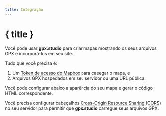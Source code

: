 ```yaml
---
title: Integração
---
```


<script>
</script>

# { title }

Você pode usar **gpx.studio** para criar mapas mostrando os seus arquivos GPX e incorporá-los em seu site.

Tudo que você precisa é:

1. Um <a href="https://account.mapbox.com/auth/signup" target="_blank">Token de acesso do Mapbox</a> para caeegar o mapa, e
2. Arquivos GPX hospedados em seu servidor ou uma URL pública.

Você pode configurar abaixo a aparência do seu mapa e gerar o código HTML correspondente.

<DocsNote type="warning">

Você precisa configurar cabeçalhos <a href="https://developer.mozilla.org/en-US/docs/Web/HTTP/CORS" target="_blank">Cross-Origin Resource Sharing (CORS)</a> no seu servidor para permitir que <b>gpx.studio</b> carregue seus arquivos GPX.

</DocsNote>

<EmbeddingPlayground />
